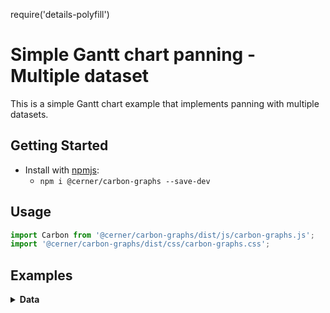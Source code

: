 
require('details-polyfill')

# Simple Gantt chart panning - Multiple dataset

This is a simple Gantt chart example that implements panning with multiple datasets.

## Getting Started

- Install with [npmjs](https://www.npmjs.com):
  - `npm i @cerner/carbon-graphs --save-dev`

## Usage
```js
import Carbon from '@cerner/carbon-graphs/dist/js/carbon-graphs.js';
import '@cerner/carbon-graphs/dist/css/carbon-graphs.css';
```

## Examples
<GanttChart />

<details>
<summary style={{fontSize: 24 }}>
<b>Data</b>
</summary>

### Graph Config object
<GraphConfig />

### Data object
#### Dataset 1
<DataObject1 />

####  Dataset 2
<DataObject2 />
</details>
